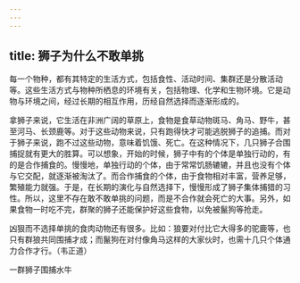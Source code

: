 ```yaml
---
---
---
```

title: 狮子为什么不敢单挑
---




每一个物种，都有其特定的生活方式，包括食性、活动时间、集群还是分散活动等。这些生活方式与物种所栖息的环境有关，包括物理、化学和生物环境。它是动物与环境之间，经过长期的相互作用，历经自然选择而逐渐形成的。

拿狮子来说，它生活在非洲广阔的草原上，食物是食草动物斑马、角马、野牛，甚至河马、长颈鹿等。对于这些动物来说，只有跑得快才可能逃脱狮子的追捕。而对于狮子来说，跑不过这些动物，意味着饥饿、死亡。在这种情况下，几只狮子合围捕捉就有更大的胜算。可以想象，开始的时候，狮子中有的个体是单独行动的，有的是合作捕食的。慢慢地，单独行动的个体，由于常常饥肠辘辘，并且也没有个体与它交配，就逐渐被淘汰了。而合作捕食的个体，由于食物相对丰富，营养足够，繁殖能力就强。于是，在长期的演化与自然选择下，慢慢形成了狮子集体捕猎的习性。所以，这里不存在敢不敢单挑的问题，而是不合作就会死亡的大事。另外，如果食物一时吃不完，群聚的狮子还能保护好这些食物，以免被鬣狗等抢走。

凶狠而不选择单挑的食肉动物还有很多。比如：狼要对付比它大得多的驼鹿等，也只有群狼共同围捕才成；而鬣狗在对付像角马这样的大家伙时，也需十几只个体通力合作才行。（韦正道）

一群狮子围捕水牛